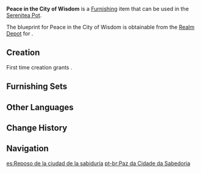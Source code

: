 {{Furnishing Infobox
|id             = 370731
|image          = Item Peace in the City of Wisdom.png
|category       = Building
|subcategory    = Sumeru
|quality        = 3
|adeptal_energy = 60
|load           = 735
|reduced_load   = 366
|description    = A unique piece of furniture that shares the same design aesthetic as [[Bimarstan]], which can be seen in the northwest of [[Sumeru City]]. Its long and narrow build provides plenty of room for medicine to be stored. For patients that require more ventilation or open-air, plafonds can be provided for additional outdoor beds.<br />It is said that the [[Akademiya]] allocates special funding to the maintenance of these furnishings in medical areas to ensure that the people of [[Sumeru]] have a nice, restful environment to stay while they get treated at Bimarstan free of charge.
|mention        = 
|blueprint      = Realm Depot
|source1        = 
}}
'''Peace in the City of Wisdom''' is a [[Furnishing]] item that can be used in the [[Serenitea Pot]].

The blueprint for Peace in the City of Wisdom is obtainable from the [[Realm Depot]] for {{Item|Realm Currency|24|x=160}}.

==Creation==
First time creation grants {{Item|Trust|24|x=60}}.
{{Recipe
|type = Creation
|time = 14h
|Adhigama Wood = 8
|White Iron Chunk = 4
|sort = Adhigama Wood;White Iron Chunk
}}

==Furnishing Sets==
{{Craft Usage}}

==Other Languages==
{{Other Languages
|default_hidden = 1
|en      = Peace in the City of Wisdom
|zhs     = 「智慧之城的宁康」
|zhs_rm  = "Zhìhuì zhī Chéng de Níngkāng"
|zht     = 「智慧之城的寧康」
|zht_rm  = "Zhìhuì zhī Chéng de Níngkāng"
|ja      = 「知恵の都の安泰」
|ja_rm   = "Chie no Miyako no Antai"{{Assumed}}
|ko      = 「지혜의 성의 안녕」
|ko_rm   = "Jihye-ui Seong-ui Annyeong"
|es      = Reposo de la ciudad de la sabiduría
|fr      = «&nbsp;Paix de la cité de la sagesse&nbsp;»
|ru      = Благоденствие города мудрости
|th      = "ชีวิตดี ๆ ที่ลงตัวในเมืองแห่งปัญญา"
|th_rm   = 
|vi      = Hòa Bình Của Thành Phố Trí Tuệ
|de      = „Frieden der Stadt der Weisheit“
|id      = Ketenangan Kota Kebijaksanaan
|pt      = Paz da Cidade da Sabedoria
|tr      = Bilgelik Şehrinde Huzur
|it      = Pace nella Città della Saggezza
}}

==Change History==
{{Change History|3.3}}

==Navigation==
{{Furnishing Navbox|exterior}}

[[es:Reposo de la ciudad de la sabiduría]]
[[pt-br:Paz da Cidade da Sabedoria]]